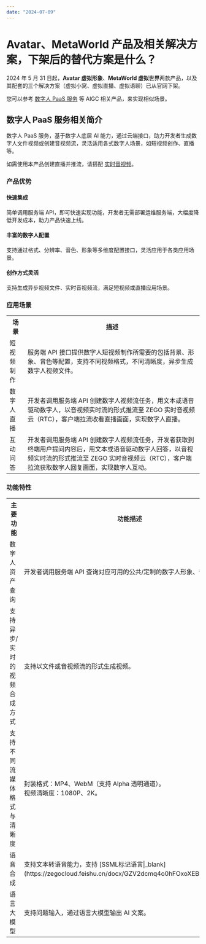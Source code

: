 ```yaml
---
date: "2024-07-09"
---
```

# Avatar、MetaWorld 产品及相关解决方案，下架后的替代方案是什么？


2024 年 5 月 31 日起，**Avatar 虚拟形象**、**MetaWorld 虚拟世界**两款产品，以及其配套的三个解决方案（虚拟小窝、虚拟直播、虚拟语聊）已从官网下架。

您可以参考 [数字人 PaaS 服务](https://doc-zh.zego.im/article/18520) 等 AIGC 相关产品，来实现相似场景。

## 数字人 PaaS 服务相关简介

数字人 PaaS 服务，基于数字人底层 AI 能力，通过云端接口，助力开发者生成数字人文件视频或创建音视频流，灵活适用各式数字人场景，如短视频创作、直播等。

<Note title="说明">


如需使用本产品创建直播并推流，请搭配 [实时音视频](https://doc-zh.zego.im/article/5416)。  

</Note>



### 产品优势

#### 快速集成

简单调用服务端 API，即可快速实现功能，开发者无需部署运维服务端，大幅度降低开发成本，助力产品快速上线。

#### 丰富的数字人配置

支持通过格式、分辨率、音色、形象等多维度配置接口，灵活应用于各类应用场景。

#### 创作方式灵活

支持生成异步视频文件、实时音视频流，满足短视频或直播应用场景。

### 应用场景

<table>
  
<tbody><tr>
<th>场景</th>
<th>描述</th>
</tr>
<tr>
<td>短视频制作</td>
<td>服务端 API 接口提供数字人短视频制作所需要的包括背景、形象、音色等配置，支持不同视频格式，不同清晰度，异步生成数字人视频文件。</td>
</tr>
<tr>
<td>数字人直播</td>
<td>开发者调用服务端 API 创建数字人视频流任务，用文本或语音驱动数字人，以音视频实时流的形式推流至 ZEGO 实时音视频云（RTC），客户端拉流收看直播画面，实现数字人直播。</td>
</tr>
<tr>
<td>互动问答</td>
<td>开发者调用服务端 API 创建数字人视频流任务，开发者获取到终端用户提问内容后，用文本或语音驱动数字人回答，以音视频实时流的形式推流至 ZEGO 实时音视频云（RTC），客户端拉流获取数字人回复画面，实现数字人互动。</td>
</tr>
</tbody></table>

### 功能特性

<table>
  
<tbody><tr>
<th>主要功能</th>
<th>功能描述</th>
</tr>
<tr>
<td>数字人资产查询</td>
<td>开发者调用服务端 API 查询对应可用的公共/定制的数字人形象、音色等。</td>
</tr>
<tr>
<td>支持异步/实时的视频合成方式</td>
<td>支持以文件或音视频流的形式生成视频。</td>
</tr>
<tr>
<td>支持不同流媒体格式与清晰度</td>
<td>封装格式：MP4、WebM（支持 Alpha 透明通道）。<br />视频清晰度：1080P、2K。</td>
</tr>
<tr>
<td>语音合成</td>
<td>支持文本转语音能力，支持 [SSML标记语言|_blank](https://zegocloud.feishu.cn/docx/GZV2dcmq4o0hFOxoXEBcIvdynDb)。</td>
</tr>
<tr>
<td>语言大模型</td>
<td>支持问题输入，通过语言大模型输出 AI 文案。</td>
</tr>
</tbody></table>

